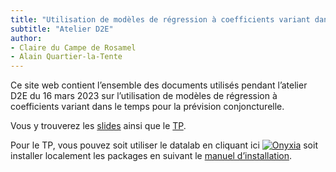```yaml
---
title: "Utilisation de modèles de régression à coefficients variant dans le temps pour la prévision conjoncturelle"
subtitle: "Atelier D2E"
author: 
- Claire du Campe de Rosamel
- Alain Quartier-la-Tente
---
```



Ce site web contient l'ensemble des documents utilisés pendant l'atelier D2E du 16 mars 2023 sur l'utilisation de modèles de régression à coefficients variant dans le temps pour la prévision conjoncturelle.

Vous y trouverez les [slides](slides.qmd) ainsi que le [TP](tp.qmd).

Pour le TP, vous pouvez soit utiliser le datalab en cliquant ici [![Onyxia](https://img.shields.io/badge/Launch-Datalab-orange?logo=R)](https://datalab.sspcloud.fr/launcher/ide/rstudio?autoLaunch=true&service.image.custom.enabled=true&service.image.pullPolicy=%C2%ABAlways%C2%BB&service.image.custom.version=%C2%ABaqlt%2Fatelier-tvcoef%3Alatest%C2%BB) soit installer localement les packages en suivant le [manuel d'installation](manuel_installation.qmd).

